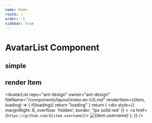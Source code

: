```yaml
---
name: Home
route: /
order: -1
sidebar: true
---
```



# AvatarList Component

## simple

<AvatarList
  repo="ant-design"
  owner="ant-design"
  fileName="/components/layout/index.en-US.md"
/>


## render Item

<AvatarList
  repo="ant-design"
  owner="ant-design"
  fileName="/components/layout/index.en-US.md"
  renderItem={(item, loading) => {
    if(loading){
       return "loading"
    }
    return (
      <div
        style={{
          marginRight: 8,
          overflow: 'hidden',
          border: '1px solid red'
        }}
      >
        <a href={`https://github.com/${item.username}`}>
          <img width={24} src={item.url} alt={item.username} />
        </a>
      </div>
    );
  }}
/>
